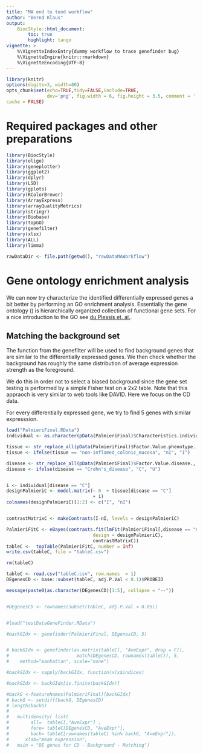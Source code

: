 ```yaml
---
title: "MA end to tend workflow"
author: "Bernd Klaus"
output: 
    BiocStyle::html_document:
        toc: true
        highlight: tango
vignette: >
    %\VignetteIndexEntry{dummy workflow to trace genefinder bug}
    %\VignetteEngine{knitr::rmarkdown}
    %\VignetteEncoding{UTF-8}  
---
```



<!--
To compile this document
graphics.off();rm(list=ls());rmarkdown::render('dummy-Workflow.Rmd');
-->

```r
library(knitr)
options(digits=3, width=80)
opts_chunk$set(echo=TRUE,tidy=FALSE,include=TRUE,
               dev='png', fig.width = 6, fig.height = 3.5, comment = '  ', dpi = 300,
cache = FALSE)
```



# Required packages and other preparations




```r
library(BiocStyle)
library(oligo)
library(geneplotter)
library(ggplot2)
library(dplyr)
library(LSD)
library(gplots)
library(RColorBrewer)
library(ArrayExpress)
library(arrayQualityMetrics)
library(stringr)
library(Biobase)
library(topGO)
library(genefilter)
library(xlsx)
library(ALL)
library(limma)

rawDataDir <- file.path(getwd(), "rawDataMAWorkflow")
```


# Gene ontology enrichment analysis
We can now try characterize the identified differentially expressed genes
a bit better by performing an GO enrichment analysis. Essentially the
gene ontology (\url{http://www.geneontology.org/}) is hierarchically organized
collection of functional gene sets. For a nice introduction to the GO see
[du Plessis et. al.](http://www.dx.doi.org/10.1093/bib/bbr002).

## Matching the background set

The function \Rfunction{genefinder} from the genefilter  will be used
to find background genes that are similar to the differentially expressed
genes. We then check whether the background has roughly the same distribution
of average expression strength as the foreground.

We do this in order not to select a biased background since the gene set testing
is performed by a simple Fisher test on a 2x2 table. Note that this appraoch
is very similar to web tools like DAVID. Here we focus on the  CD data.

For every differentially expressed gene, we try to find 5 genes with similar
expresssion.

```r

load("PalmieriFinal.RData")
individual <- as.character(pData(PalmieriFinal)$Characteristics.individual.)

tissue <- str_replace_all(pData(PalmieriFinal)$Factor.Value.phenotype., " ", "_")
tissue <- ifelse(tissue == "non-inflamed_colonic_mucosa", "nI", "I")

disease <- str_replace_all(pData(PalmieriFinal)$Factor.Value.disease., " ", "_")
disease <- ifelse(disease == "Crohn's_disease", "C", "U")


i <- individual[disease == "C"]
designPalmieriC <- model.matrix(~ 0  + tissue[disease == "C"]
                                + i)
colnames(designPalmieriC)[1:2] <- c("I", "nI")


contrastMatrixC <- makeContrasts(I-nI, levels = designPalmieriC)

PalmieriFitC <- eBayes(contrasts.fit(lmFit(PalmieriFinal[,disease == "C"],
                                design = designPalmieriC),
                                contrastMatrixC))
tableC <-  topTable(PalmieriFitC, number = Inf)
write.csv(tableC, file = "tableC.csv")

rm(tableC)

tableC <- read.csv("tableC.csv", row.names  = 1)
DEgenesCD <- base::subset(tableC, adj.P.Val < 0.1)$PROBEID

message(paste0(as.character(DEgenesCD)[1:5], collapse = "--"))


#DEgenesCD <- rownames(subset(tableC, adj.P.Val < 0.05))


#load("testDataGeneFinder.RData")

#backGIdx <- genefinder(PalmieriFinal, DEgenesCD, 5)


# backGIdx <- genefinder(as.matrix(tableC[, "AveExpr", drop = F]), 
#                         match(DEgenesCD, rownames(tableC)), 5,
#    method="manhattan", scale="none")

#backGIdx <- sapply(backGIdx, function(x)x$indices)

#backGIdx <- backGIdx[is.finite(backGIdx)]

#backG <-featureNames(PalmieriFinal)[backGIdx]
# backG <- setdiff(backG, DEgenesCD)
# length(backG)
# 
#   multidensity( list(
#        all=  tableC[,"AveExpr"] ,
#        fore= tableC[DEgenesCD, "AveExpr"],
#        back= tableC[rownames(tableC) %in% backG, "AveExpr"]),
#      xlab="mean expression",
#   main = "DE genes for CD - Background - Matching")
```






